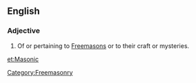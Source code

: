 {{also|masonic}}
==English==

===Adjective===
{{en-adj|-}}

# Of or pertaining to [[Freemason]]s or to their craft or mysteries.

[[Category:Freemasonry]]

[[et:Masonic]]